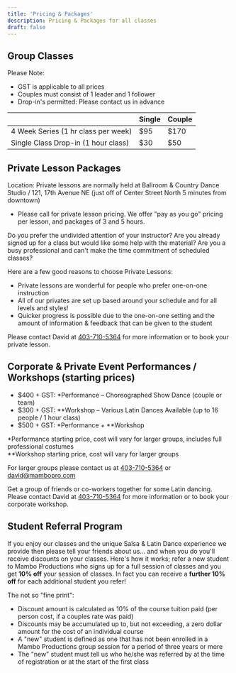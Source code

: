 ```yaml
---
title: 'Pricing & Packages'
description: Pricing & Packages for all classes
draft: false
---
```


## Group Classes

Please Note:

- GST is applicable to all prices
- Couples must consist of 1 leader and 1 follower
- Drop-in's permitted: Please contact us in advance

|                                     | Single | Couple |
| ----------------------------------- | ------ | ------ |
| 4 Week Series (1 hr class per week) | $95    | $170   |
| Single Class Drop-in (1 hour class) | $30    | $50    |

## Private Lesson Packages

Location: Private lessons are normally held at Ballroom & Country Dance Studio / 121, 17th Avenue NE (just off of Center Street North 5 minutes from downtown)

- Please call for private lesson pricing. We offer "pay as you go" pricing per lesson, and packages of 3 and 5 hours.

Do you prefer the undivided attention of your instructor? Are you already signed up for a class but would like some help with the material? Are you a busy professional and can't make the time commitment of scheduled classes?

Here are a few good reasons to choose Private Lessons:

- Private lessons are wonderful for people who prefer one-on-one instruction
- All of our privates are set up based around your schedule and for all levels and styles!
- Quicker progress is possible due to the one-on-one setting and the amount of information & feedback that can be given to the student

Please contact David at [403-710-5364](tel:403-710-5364) for more information or to book your private lesson.

## Corporate & Private Event Performances / Workshops (starting prices)

- $400 + GST: \*Performance – Choreographed Show Dance (couple or team)
- $300 + GST: \*\*Workshop – Various Latin Dances Available (up to 16 people / 1 hour class)
- $500 + GST: \*Performance + \*\*Workshop

\*Performance starting price, cost will vary for larger groups, includes full professional costumes  
\*\*Workshop starting price, cost will vary for larger groups

For larger groups please contact us at [403-710-5364](tel:403-710-5364) or [david@mambopro.com](mailto:david@mambopro.com)

Get a group of friends or co-workers together for some Latin dancing. Please contact David at [403-710-5364](tel:403-710-5364) for more information or to book your corporate workshop.

## Student Referral Program

If you enjoy our classes and the unique Salsa & Latin Dance experience we provide then please tell your friends about us… and when you do you'll receive discounts on your classes. Here's how it works; refer a new student to Mambo Productions who signs up for a full session of classes and you get **10% off** your session of classes. In fact you can receive a **further 10% off** for each additional student you refer!

The not so "fine print":

- Discount amount is calculated as 10% of the course tuition paid (per person cost, if a couples rate was paid)
- Discounts may be accumulated up to, but not exceeding, a zero dollar amount for the cost of an individual course
- A "new" student is defined as one that has not been enrolled in a Mambo Productions group session for a period of three years or more
- The "new" student must tell us who he/she was referred by at the time of registration or at the start of the first class
